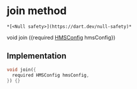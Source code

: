 # join method

    *[<Null safety>](https://dart.dev/null-safety)*

void join
({required [HMSConfig](../../model_hms_config/HMSConfig-class) hmsConfig})

## Implementation

```dart
void join({
  required HMSConfig hmsConfig,
}) {}
```
